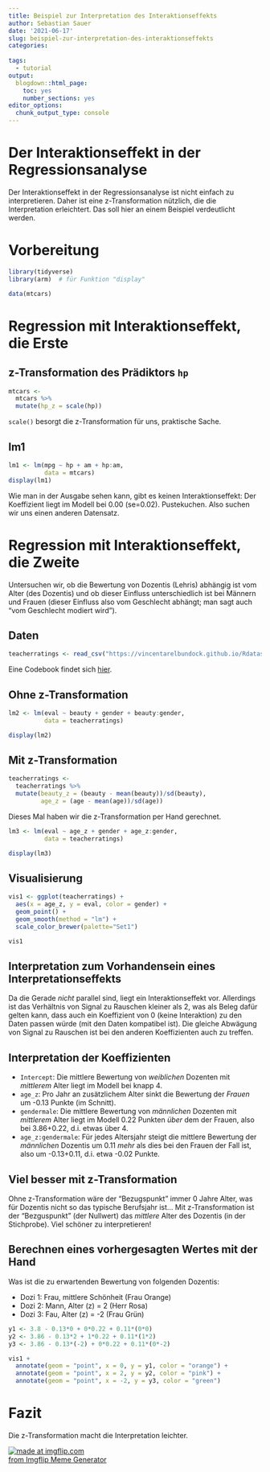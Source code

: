 ```yaml
---
title: Beispiel zur Interpretation des Interaktionseffekts
author: Sebastian Sauer
date: '2021-06-17'
slug: beispiel-zur-interpretation-des-interaktionseffekts
categories:
  
tags:
  - tutorial
output:
  blogdown::html_page:
    toc: yes
    number_sections: yes
editor_options: 
  chunk_output_type: console
---
```



# Der Interaktionseffekt in der Regressionsanalyse

Der Interaktionseffekt in der Regressionsanalyse ist nicht einfach zu interpretieren. Daher ist eine z-Transformation nützlich, die die Interpretation erleichtert. Das soll hier an einem Beispiel verdeutlicht werden.



# Vorbereitung

```r
library(tidyverse)
library(arm)  # für Funktion "display"
```

```r
data(mtcars)
```

# Regression mit Interaktionseffekt, die Erste

## z-Transformation des Prädiktors `hp`


```r
mtcars <- 
  mtcars %>% 
  mutate(hp_z = scale(hp))
```


`scale()` besorgt die z-Transformation für uns, praktische Sache.

## lm1



```r
lm1 <- lm(mpg ~ hp + am + hp:am,
          data = mtcars)
display(lm1)
```


Wie man in der Ausgabe sehen kann, gibt es keinen Interaktionseffekt: Der Koeffizient liegt im Modell bei 0.00 (se=0.02). Pustekuchen. Also suchen wir uns einen anderen Datensatz.



# Regression mit Interaktionseffekt, die Zweite

Untersuchen wir, ob die Bewertung von Dozentis (Lehris) abhängig ist vom Alter (des Dozentis) und ob dieser Einfluss unterschiedlich ist bei Männern und Frauen (dieser Einfluss also vom Geschlecht abhängt; man sagt auch "vom Geschlecht modiert wird").


## Daten

```r
teacherratings <- read_csv("https://vincentarelbundock.github.io/Rdatasets/csv/AER/TeachingRatings.csv")
```


Eine Codebook findet sich [hier](https://vincentarelbundock.github.io/Rdatasets/doc/AER/TeachingRatings.html).


## Ohne z-Transformation

```r
lm2 <- lm(eval ~ beauty + gender + beauty:gender,
          data = teacherratings)

display(lm2)
```





## Mit z-Transformation

```r
teacherratings <-
  teacherratings %>% 
  mutate(beauty_z = (beauty - mean(beauty))/sd(beauty),
         age_z = (age - mean(age))/sd(age))
```

Dieses Mal haben wir die z-Transformation per Hand gerechnet.


```r
lm3 <- lm(eval ~ age_z + gender + age_z:gender,
          data = teacherratings)

display(lm3)
```


## Visualisierung


```r
vis1 <- ggplot(teacherratings) +
  aes(x = age_z, y = eval, color = gender) +
  geom_point() +
  geom_smooth(method = "lm") +
  scale_color_brewer(palette="Set1")

vis1 
```


## Interpretation zum Vorhandensein eines Interpretationseffekts

Da die Gerade *nicht* parallel sind, liegt ein Interaktionseffekt vor. Allerdings ist das Verhältnis von Signal zu Rauschen kleiner als 2, was als Beleg dafür gelten kann, dass auch ein Koeffizient von 0 (keine Interaktion) zu den Daten passen würde (mit den Daten kompatibel ist). Die gleiche Abwägung von Signal zu Rauschen ist bei den anderen Koeffizienten auch zu treffen.


## Interpretation der Koeffizienten


- `Intercept`: Die mittlere Bewertung von *weiblichen* Dozenten mit *mittlerem* Alter liegt im Modell bei knapp 4.
- `age_z`: Pro Jahr an zusätzlichem Alter sinkt die Bewertung der *Frauen* um -0.13 Punkte (im Schnitt).
- `gendermale`: Die mittlere Bewertung von *männlichen* Dozenten mit *mittlerem* Alter liegt im Modell 0.22 Punkten *über* dem der Frauen, also bei 3.86+0.22, d.i. etwas über 4.
- `age_z:gendermale`: Für jedes Altersjahr steigt die mittlere Bewertung der *männlichen* Dozentis um 0.11 *mehr* als dies bei den Frauen der Fall ist, also um -0.13+0.11, d.i. etwa -0.02 Punkte.


## Viel besser mit z-Transformation

Ohne z-Transformation wäre der "Bezugspunkt" immer 0 Jahre Alter, was  für Dozentis nicht so das typische Berufsjahr ist... Mit z-Transformation ist der "Bezguspunkt" (der Nullwert) das *mittlere* Alter des Dozentis (in der Stichprobe). Viel schöner zu interpretieren!

## Berechnen eines vorhergesagten Wertes mit der Hand

Was ist die zu erwartenden Bewertung von folgenden Dozentis:

- Dozi 1: Frau, mittlere Schönheit (Frau Orange)
- Dozi 2: Mann, Alter (z) = 2 (Herr Rosa)
- Dozi 3: Fau, Alter (z) = -2 (Frau Grün)


```r
y1 <- 3.8 - 0.13*0 + 0*0.22 + 0.11*(0*0)
y2 <- 3.86 - 0.13*2 + 1*0.22 + 0.11*(1*2)
y3 <- 3.86 - 0.13*(-2) + 0*0.22 + 0.11*(0*-2)
```



```r
vis1 +
  annotate(geom = "point", x = 0, y = y1, color = "orange") +
  annotate(geom = "point", x = 2, y = y2, color = "pink") +
  annotate(geom = "point", x = -2, y = y3, color = "green")
```



# Fazit


Die z-Transformation macht die Interpretation leichter.



<a href="https://imgflip.com/i/5dl6eg"><img src="https://i.imgflip.com/5dl6eg.jpg" title="made at imgflip.com"/></a><div><a href="https://imgflip.com/memegenerator">from Imgflip Meme Generator</a></div>

